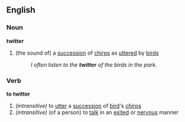 ==English==
===Noun===
'''twitter'''
#(the sound of) a [[succession]] of [[chirp]]s as [[utter]]ed by [[bird]]s
#:''I often listen to the '''twitter''' of the birds in the park.''
===Verb===
'''to twitter'''
#''(intransitive)'' to [[utter]] a [[succession]] of [[bird]]'s [[chirp]]s
#''(intransitive)'' (of a person) to [[talk]] in an [[exite]]d or [[nervous]] manner